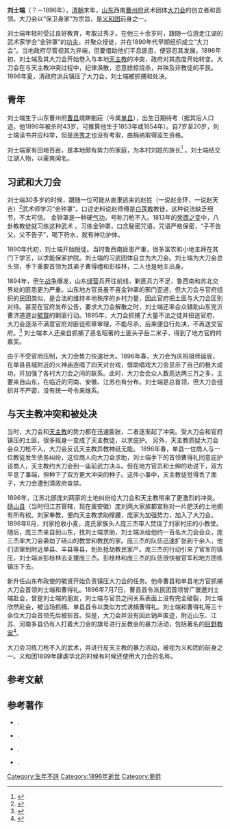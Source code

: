 {{Infobox person
|name        = 劉士端
|image       = 
|image_size  = 
|caption     = 
|birth_date  = 生年不詳
|birth_place = {{QING}}
|death_date  = 1896年
|death_place = {{QING}}
|occupation  = [[秀才|秀才]]、[[菏泽市|曹州府]]武术团体[[大刀会|大刀会]]的创立者和首领
}}

'''刘士端'''（？－1896年），[[清朝|清朝]]末年，[[山东|山东]]西南[[菏泽市|曹州府]]武术团体[[大刀会|大刀会]]的创立者和首领。大刀会以“保卫身家”为宗旨，是[[义和团|义和团]]前身之一。

刘士端年轻时受过良好教育，考取过秀才。在他三十余岁时，跟随一位游走江湖的武术家学会“金钟罩”的[[中国武术|功夫]]，并聚众授徒，并在1890年代早期组织成立“大刀会”。当地政府尽管视其为异端，但要借助他们平息匪患，便容忍其发展。1896年初，刘士端及其大刀会开始卷入与本地[[中国天主教|天主教]]的冲突，政府对其态度开始转变。大刀会在与天主教冲突过程中，纪律涣散，恣意掳掠烧杀，并殃及非教徒的平民。1896年夏，清政府派兵镇压了大刀会，刘士端被抓捕和处决。

==青年==
刘士端生于山东曹州府[[曹县|曹县]]燒餅劉莊（今属[[单县|单县]]），出生日期待考（据其后人口述，他1896年被杀时43岁，可推算他生于1853年或1854年）。{{sfn|Esherick|1987|p=107}}{{sfn|Lu|1987|p=45}}自7岁至20岁，刘士端读书并应科举，但是连[[秀才|秀才]]也没有考取，由捐纳取得监生资格。{{sfn|Esherick|1987|p=107}}

刘士端家有田地百亩，是本地颇有势力的家庭，为本村刘姓的族长<ref name=sqw>{{cite web|title=大刀会的兴起及发展|url=http://www.sdsqw.cn/history/lateqing/200708/article_10943.html|publisher=山东省情网|accessdate=2014-04-02|archive-url=https://web.archive.org/web/20140407071801/http://www.sdsqw.cn/history/lateqing/200708/article_10943.html|archive-date=2014-04-07|dead-url=yes}}</ref> 。刘士端结交江湖人物，以豪爽闻名。{{sfn|Esherick|1987|p=107}}

==习武和大刀会==
刘士端30多岁的时候，跟随一位可能从直隶逃来的赵姓（一说赵金环，一说赵天吉）<ref>{{cite journal|author=罗宝轩|title=大刀会探略|journal=近代史研究|issue=3|pages=245|url=http://jds.cass.cn/UploadFiles/zyqk/2010/12/jdsyj198603.pdf|accessdate=2014-04-02|date=1986年5月|archive-date=2014-04-07|archive-url=https://web.archive.org/web/20140407075648/http://jds.cass.cn/UploadFiles/zyqk/2010/12/jdsyj198603.pdf|dead-url=no}}</ref>武术师学习“金钟罩”。口述史料说赵师傅是[[白莲教|白莲教]]教徒，这种说法缺乏细节，不太可信。 {{sfn|Esherick|1987|pp=104 和 107 }}金钟罩是一种硬[[气功|气功]]，号称刀枪不入{{sfnm|Esherick|1987|1p=55 ("kung fu", protection against blades)|Cohen|1997|2pp=17–19 ("qigong", protection against bullets)}}。1813年的[[癸酉之变|癸酉之变]]中，八卦教教徒就习练这种武术{{sfnm|Naquin|1976|1pp=30–31 (use by Eight Trigrams)|Esherick|1987|2p=107 (Zhao teaches it to Liu Shiduan)}} 。习练金钟罩，口念秘密咒语，咒语严格保密，“子不告父，父不告子”，喝下符水，就有神功护体{{sfn|Esherick|1987|pp=105–6}}。

1890年代初，刘士端开始授徒{{sfn|Esherick|1987|p=107}}。当时鲁西南匪患严重，很多富农和小地主拜在其门下学艺，以求能保家护院{{sfn|Esherick|1987|pp=104 (increased banditry) and 107–8 (social background of recruitees)}}。刘士端的习武团体自立为大刀会{{Sfn|Esherick|1987|pp=96–7}}。刘士端为大刀会总头领，手下重要首领为其弟子曹得禮和彭桂林，二人也是地主出身{{sfn|Esherick|1987|pp=107–8}}。

1894年，[[甲午战争|甲午战争]]爆发，山东[[绿营|绿营]]兵开往前线，剿匪兵力不足，鲁西南和苏北交界处的匪患更为严重{{sfn|Esherick|1987|p=104}}。山东地方官员虽不喜金钟罩的邪门歪道，但大刀会与官府组织的民团类似，是合法的维持本地秩序的乡村力量，因此官府把土匪与大刀会区别对待{{sfn|Esherick|1987|p=109}}。甚至在官府发布公告，要求大刀会解散之时，刘士端还率会众辅助山东兖沂曹济道道台[[毓賢|毓賢]]的剿匪行动。1895年，大刀会抓捕了大量不法之徒并扭送官府，大刀会逐渐不满意官府对匪徒照章审理，不能尽杀，后来便自行处决，不再送交官府。<ref>{{cite book|author=中国第一历史档案馆|title=义和团档案史料续编（上册）|year=1990年|publisher=中华书局|location=北京|isbn=9787101005783|pages=10-11}}</ref> 刘士端本人还亲自抓捕了恶名昭著的土匪头子岳二米子，得到了地方官府的嘉奖{{sfn|Esherick|1987|p=110}}。

由于不受官府压制，大刀会势力快速壮大。1896年春，大刀会为庆祝祖师诞辰，在单县县城附近的火神庙连唱了四天对台戏，借助唱戏大刀会显示了自己的极大成功，并加强了各村大刀会之间的联系。{{sfn|Esherick|1987|p=111}}此时，大刀会会众人数高达两三万之多，主要来自山东，在临近的河南、安徽、江苏也有分布。刘士端是总首领，但大刀会组织并不严密，没有统一号令来维系。{{sfn|Esherick|1987|pp=111–12}}
==与天主教冲突和被处决==
当时，大刀会和[[天主教|天主教]]的势力都在迅速膨胀，二者逐渐起了冲突。受大刀会和官府镇压的土匪，很多摇身一变成了天主教徒，以求庇护。{{sfn|Esherick|1987|pp=89–90 和 113}} 另外，天主教质疑大刀会会众刀枪不入，大刀会反讥天主教异教神祇无能。{{sfn|Esherick|1987|p=114}} 1896年春，单县一位商人与一位教徒发生债务纠纷，这位商人向大刀会求助，刘士端手下的首领曹得礼同意庇护该商人，天主教约大刀会到一庙前武力决斗。但在地方官员和士绅的劝说下，双方平息了事端，但种下了双方更大冲突的种子。这件小事中，天主教徒觉得丢了面子，大刀会遭到清政府查禁。{{sfn|Esherick|1987|pp=114–15}}

1896年，江苏北部庞刘两家的土地纠纷给大刀会和天主教带来了更激烈的冲突。{{sfn|Esherick|1987|pp=115–16}}[[砀山县|砀山县]]（当时归江苏管辖，现在属安徽）庞刘两大家族都宣称对一片肥沃的土地拥有所有权。刘家奉教，便向天主教求助撑腰，庞家为加强势力，加入了大刀会。{{sfn|Esherick|1987|p=115–17}} 1896年6月，刘家抢收小麦，庞氏家族头人庞三杰带人焚烧了刘家村庄的小教堂。{{sfn|Esherick|1987|p=117}} 随后，庞三杰亲自到山东，找刘士端求助，刘士端派给他约一百名大刀会会众，庞三杰率大刀会袭劫了砀山的教堂和教民的家。庞三杰的队伍迅速扩张到千余人，他们流窜到附近单县、丰县等县，到处抢劫教民家产。{{sfn|Esherick|1987|p=118}}庞三杰的行动引来了官军的镇压，刘士端派彭桂林去支援庞三杰。彭桂林和庞三杰的队伍很快被官军和地方团练镇压下去。{{sfn|Esherick|1987|p=118}}

新升任山东布政使的毓贤开始负责镇压大刀会的任务。他命曹县和单县地方官抓捕大刀会首领刘士端和曹得礼。1896年7月7日，曹县县令派民团首领曾广寰邀刘士端赴会，曾是刘士端的朋友，刘士端与官员之间关系表面上没有完全破裂，刘士端欣然赴会，被当场抓捕。单县县令以类似方式诱捕曹得礼。刘士端和曹得礼等三十余位大刀会首领先后被斩首。{{sfn|Esherick|1987|p=119–20}}但是，大刀会并没有因此销声匿迹，附近山东、江苏、河南多县仍有人打着大刀会的旗号进行反教会的暴力活动，包括著名的[[巨野教案|巨野教案]]<ref>{{cite web | url=http://www.sdsqw.cn/history/lateqing/200708/article_10937.html | title=义和团起山东 | publisher=山东省情网 | date=2007-08-01 | accessdate=2014-04-05 | archive-url=https://web.archive.org/web/20140407071807/http://www.sdsqw.cn/history/lateqing/200708/article_10937.html | archive-date=2014-04-07 | dead-url=yes }}</ref>。

大刀会习练刀枪不入的武术，并进行反天主教的暴力活动，被视为义和团的前身之一。义和团1899年肆虐华北的时候有时候还使用大刀会的名称。{{sfn|Cohen|1997|p=20}}

==参考文献==
{{reflist|2}}

==参考著作==
{{refbegin}}
*{{citation|last=原著：Cohen|first=Paul A.（柯文），译者：杜继东|year=译著：原著：2000年，1997|title=历史三调：作为世纪、经历和神话的义和团（History in Three Keys: The Boxers as Event, Experience, and Myth）|location=译著：南京，原著：New York|publisher=译著：江苏人民出版社，原著：Columbia University Press|isbn=}}.
*{{citation|last=原著：Esherick|first=Joseph W.（周锡瑞），译者：张俊义、王栋译|year=译著：1998年，原著：1987年|title=义和团运动的起源（The Origins of the Boxer Uprising）|location=译著：南京，原著：Berkeley and Los Angeles|publisher=译著：江苏人民出版社，原著：University of California Press|isbn=}}.
*{{citation|last=Lu|first=Yao 路遥|year=1987|chapter=The Origins of the Boxers|title=Recent Studies on the Boxer Movement|origyear=1980|editor=David D. Buck (ed.)|location=Armonk, NY|publisher=M. E. Sharpe|isbn=}}.
*{{citation|last=Naquin|first=Susan|year=1976|title=Millenarian Rebellion in China: The Eight Trigrams Uprising of 1813|location=New Haven|publisher=Yale University Press|isbn=}}.
{{Refend}}

[[Category:生年不詳|Category:生年不詳]]
[[Category:1896年逝世|Category:1896年逝世]]
[[Category:劉姓|Category:劉姓]]